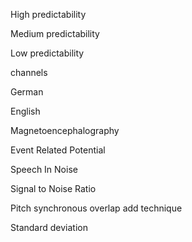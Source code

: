<!-- \item[1-D, 2-D] One- or two-dimensional, referring **in this thesis** to spatial dimensions in an image. -->

\item[HP] High predictability

\item[MP] Medium predictability

\item[LP] Low predictability

\item[ch] channels

\item[DE] German

\item[EN] English

\item[MEG] Magnetoencephalography

\item[ERP] Event Related Potential

\item[SPIN] Speech In Noise

\item[SNR] Signal to Noise Ratio

\item[PSOLA] Pitch synchronous overlap add technique

\item[SD] Standard deviation
